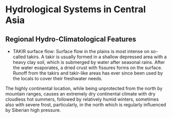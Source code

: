 
# Hydrological Systems in Central Asia

## Regional Hydro-Climatological Features

- TAKIR surface flow: Surface flow in the plains is most intense on so-called takirs. A takir is usually formed in a shallow depressed area with a heavy clay soil, which is submerged by water after seasonal rains. After the water evaporates, a dried crust with fissures forms on the surface. Runoff from the takirs and takir-like areas has ever since been used by the locals to cover their freshwater needs.


The highly continental location, while being unprotected from the north by mountain ranges, causes an extremely dry continental climate with dry cloudless hot summers, followed by relatively humid winters, sometimes also with severe frost, particularly, in the north which is regularly influenced by Siberian high pressure. 


